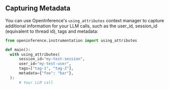 ## Capturing Metadata

You can use OpenInference's `using_attributes` context manager to capture additional information for your LLM calls, such as the user_id, session_id (equivalent to thread id), tags and metadata:

```python
from openinference.instrumentation import using_attributes

def main():
  with using_attributes(
      session_id="my-test-session",
      user_id="my-test-user",
      tags=["tag-1", "tag-2"],
      metadata={"foo": "bar"},
  ):
      # Your LLM call
```